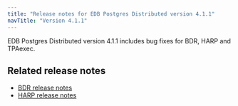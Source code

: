 ```yaml
---
title: "Release notes for EDB Postgres Distributed version 4.1.1"
navTitle: "Version 4.1.1"
---
```


EDB Postgres Distributed version 4.1.1 includes bug fixes for BDR, HARP and
TPAexec.

## Related release notes

- [BDR release notes](/bdr/latest/release_notes/bdr4.1.1_rel_notes/)
- [HARP release notes](/harp/latest/01_release_notes/harp2.1.1_rel_notes/)
